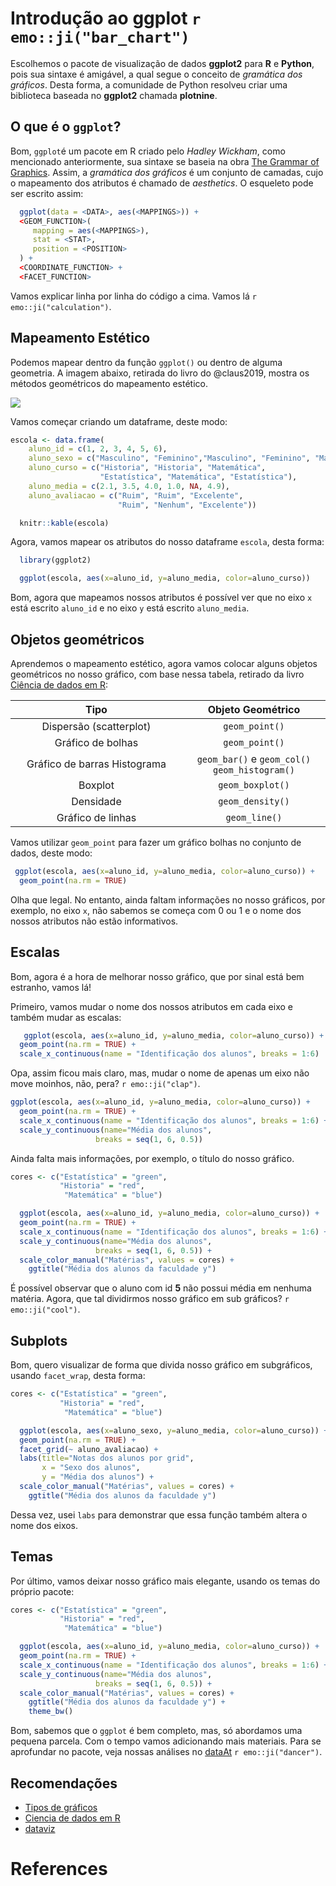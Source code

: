 # Introdução ao ggplot `r emo::ji("bar_chart")`

Escolhemos o pacote de visualização de dados **ggplot2** para **R** e **Python**, pois sua sintaxe é amigável, a qual segue o conceito de *gramática dos gráficos*. Desta forma, a comunidade de Python resolveu criar uma biblioteca baseada no **ggplot2** chamada **plotnine**.


## O que é o `ggplot`?

Bom, `ggplot`é um pacote em R criado pelo _Hadley Wickham_, como mencionado anteriormente, sua sintaxe se baseia na obra [The Grammar of Graphics](https://www.amazon.com/Grammar-Graphics-Statistics-Computing/dp/0387245448). Assim, a *gramática dos gráficos* é um conjunto de camadas, cujo o mapeamento dos atributos é chamado de _aesthetics_. O esqueleto pode ser escrito assim:

```r
  ggplot(data = <DATA>, aes(<MAPPINGS>)) + 
  <GEOM_FUNCTION>(
     mapping = aes(<MAPPINGS>),
     stat = <STAT>, 
     position = <POSITION>
  ) +
  <COORDINATE_FUNCTION> +
  <FACET_FUNCTION>  
```

Vamos explicar linha por linha do código a cima. Vamos lá `r emo::ji("calculation")`.

## Mapeamento Estético

Podemos mapear dentro da função `ggplot()` ou dentro de alguma geometria. A imagem abaixo, retirada do livro do @claus2019, mostra os métodos geométricos do mapeamento estético.

![](./images/aes_ggplot.png)


Vamos começar criando um dataframe, deste modo:

```r
escola <- data.frame(
    aluno_id = c(1, 2, 3, 4, 5, 6),
    aluno_sexo = c("Masculino", "Feminino","Masculino", "Feminino", "Masculino", "Feminino"),
    aluno_curso = c("Historia", "Historia", "Matemática",
                    "Estatística", "Matemática", "Estatística"),
    aluno_media = c(2.1, 3.5, 4.0, 1.0, NA, 4.9),
    aluno_avaliacao = c("Ruim", "Ruim", "Excelente",
                        "Ruim", "Nenhum", "Excelente"))

  knitr::kable(escola)
```

Agora, vamos mapear os atributos do nosso dataframe `escola`, desta forma:

```r
  library(ggplot2)

  ggplot(escola, aes(x=aluno_id, y=aluno_media, color=aluno_curso))

```

Bom, agora que mapeamos nossos atributos é possível ver que no eixo `x` está escrito `aluno_id` e no eixo `y` está escrito `aluno_media`. 


## Objetos geométricos

Aprendemos o mapeamento estético, agora vamos colocar alguns objetos geométricos no nosso gráfico, com base nessa tabela, retirado da livro [Ciência de dados em R](https://cdr.ibpad.com.br/):

---------------------------------------------------------------------------------------------------------------------
                          Tipo                                                          Objeto Geométrico
------------------------------------------------------------    -----------------------------------------------------
                 Dispersão (scatterplot)                                                  `geom_point()`        
                 
                 Gráfico de bolhas                                                        `geom_point()`
                 
                 Gráfico de barras                                                    `geom_bar()` e `geom_col()`                      
                 Histograma                                                               `geom_histogram()`    
                 
                 Boxplot                                                                  `geom_boxplot()`
                 
                 Densidade                                                                `geom_density()`
                 
                 Gráfico de linhas                                                        `geom_line()`
----------------------------------------------------------------------------------------------------------------------

Vamos utilizar `geom_point` para fazer um gráfico bolhas no conjunto de dados, deste modo:

```r
 ggplot(escola, aes(x=aluno_id, y=aluno_media, color=aluno_curso)) + 
  geom_point(na.rm = TRUE) 
```


Olha que legal. No entanto, ainda faltam informações no nosso gráficos, por exemplo, no eixo `x`, não sabemos se começa com 0 ou 1 e o nome dos nossos atributos não estão informativos. 


## Escalas

Bom, agora é a hora de melhorar nosso gráfico, que por sinal está bem estranho, vamos lá!


Primeiro, vamos mudar o nome dos nossos atributos em cada eixo e também mudar as escalas:

```r
   ggplot(escola, aes(x=aluno_id, y=aluno_media, color=aluno_curso)) + 
  geom_point(na.rm = TRUE) + 
  scale_x_continuous(name = "Identificação dos alunos", breaks = 1:6)

```


Opa, assim ficou mais claro, mas, mudar o nome de apenas um eixo não move moinhos, não, pera? `r emo::ji("clap")`.


```r
ggplot(escola, aes(x=aluno_id, y=aluno_media, color=aluno_curso)) + 
  geom_point(na.rm = TRUE) + 
  scale_x_continuous(name = "Identificação dos alunos", breaks = 1:6) + 
  scale_y_continuous(name="Média dos alunos", 
                   breaks = seq(1, 6, 0.5))
```


Ainda falta mais informações, por exemplo, o título do nosso gráfico.


```r
cores <- c("Estatística" = "green",
           "Historia" = "red",
            "Matemática" = "blue")

  ggplot(escola, aes(x=aluno_id, y=aluno_media, color=aluno_curso)) + 
  geom_point(na.rm = TRUE) + 
  scale_x_continuous(name = "Identificação dos alunos", breaks = 1:6) + 
  scale_y_continuous(name="Média dos alunos", 
                   breaks = seq(1, 6, 0.5)) + 
  scale_color_manual("Matérias", values = cores) + 
    ggtitle("Média dos alunos da faculdade y")
```



É possível observar que o aluno com id **5** não possui média em nenhuma matéria. Agora, que tal dividirmos nosso gráfico em sub gráficos? `r emo::ji("cool")`.


## Subplots

Bom, quero visualizar de forma que divida nosso gráfico em subgráficos, usando `facet_wrap`, desta forma:


```r

cores <- c("Estatística" = "green",
           "Historia" = "red",
            "Matemática" = "blue")

  ggplot(escola, aes(x=aluno_sexo, y=aluno_media, color=aluno_curso)) + 
  geom_point(na.rm = TRUE) + 
  facet_grid(~ aluno_avaliacao) + 
  labs(title="Notas dos alunos por grid", 
       x = "Sexo dos alunos",
       y = "Média dos alunos") + 
  scale_color_manual("Matérias", values = cores) + 
    ggtitle("Média dos alunos da faculdade y")


```

Dessa vez, usei `labs` para demonstrar que essa função também altera o nome dos eixos.

## Temas

Por último, vamos deixar nosso gráfico mais elegante, usando os temas do próprio pacote:

```r
cores <- c("Estatística" = "green",
           "Historia" = "red",
            "Matemática" = "blue")

  ggplot(escola, aes(x=aluno_id, y=aluno_media, color=aluno_curso)) + 
  geom_point(na.rm = TRUE) + 
  scale_x_continuous(name = "Identificação dos alunos", breaks = 1:6) + 
  scale_y_continuous(name="Média dos alunos", 
                   breaks = seq(1, 6, 0.5)) + 
  scale_color_manual("Matérias", values = cores) + 
    ggtitle("Média dos alunos da faculdade y") + 
    theme_bw()

```


Bom, sabemos que o `ggplot` é bem completo, mas, só abordamos uma pequena parcela. Com o tempo vamos adicionando mais materiais. Para se aprofundar no pacote, veja nossas análises no [dataAt](https://github.com/dataAt/introducao-analise-de-dados/tree/master/src/R) `r emo::ji("dancer")`.

## Recomendações

- [Tipos de gráficos](https://camo.githubusercontent.com/ea2e9eda9b01fafc1213f5c400aa357584f40df8/687474703a2f2f626c6f672e76697375616c2e6c792f77702d636f6e74656e742f75706c6f6164732f323031342f30392f696d6167652d362e706e67)
- [Ciencia de dados em R](https://cdr.ibpad.com.br/)
- [dataviz](https://serialmentor.com/dataviz)

# References